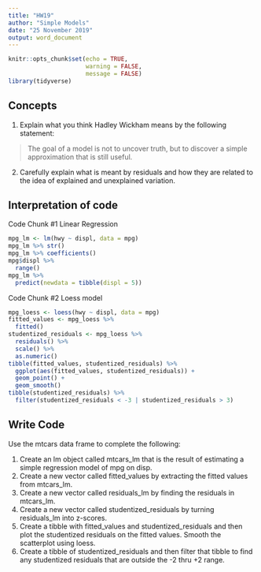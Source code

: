 ```yaml
---
title: "HW19"
author: "Simple Models"
date: "25 November 2019"
output: word_document
---
```


```r
knitr::opts_chunk$set(echo = TRUE,
                      warning = FALSE,
                      message = FALSE)
library(tidyverse)
```

## Concepts  

1.  Explain what you think Hadley Wickham means by the following statement:

> The goal of a model is not to uncover truth, but to discover a simple approximation that is still useful.  

2.  Carefully explain what is meant by residuals and how they are related to the idea of explained and unexplained variation.
    
## Interpretation of code  

Code Chunk #1 Linear Regression

```r
mpg_lm <- lm(hwy ~ displ, data = mpg)
mpg_lm %>% str()
mpg_lm %>% coefficients()
mpg$displ %>%
  range()
mpg_lm %>%
  predict(newdata = tibble(displ = 5))
```

Code Chunk #2 Loess model

```r
mpg_loess <- loess(hwy ~ displ, data = mpg)
fitted_values <- mpg_loess %>%
  fitted()
studentized_residuals <- mpg_loess %>%
  residuals() %>% 
  scale() %>% 
  as.numeric()
tibble(fitted_values, studentized_residuals) %>% 
  ggplot(aes(fitted_values, studentized_residuals)) +
  geom_point() +
  geom_smooth()
tibble(studentized_residuals) %>% 
  filter(studentized_residuals < -3 | studentized_residuals > 3)
```  

## Write Code

Use the mtcars data frame to complete the following:

1.  Create an lm object called mtcars_lm that is the result of estimating a simple regression model of mpg on disp.
1.  Create a new vector called fitted_values by extracting the fitted values from mtcars_lm.
1.  Create a new vector called residuals_lm by finding the residuals in mtcars_lm.
1.  Create a new vector called studentized_residuals by turning residuals_lm  into z-scores.
1.  Create a tibble with fitted_values and studentized_residuals and then plot the studentized residuals on the fitted values. Smooth the scatterplot using loess.
1.  Create a tibble of studentized_residuals and then filter that tibble to find any studentized residuals that are outside the -2 thru +2 range.


```r

```